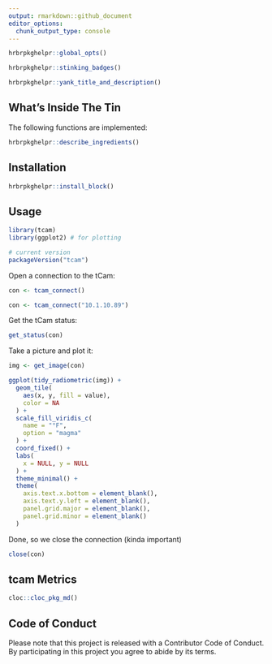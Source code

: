 ```yaml
---
output: rmarkdown::github_document
editor_options: 
  chunk_output_type: console
---
```

```r
hrbrpkghelpr::global_opts()
```

```r
hrbrpkghelpr::stinking_badges()
```

```r
hrbrpkghelpr::yank_title_and_description()
```

## What's Inside The Tin

The following functions are implemented:

```r
hrbrpkghelpr::describe_ingredients()
```

## Installation

```r
hrbrpkghelpr::install_block()
```

## Usage

```r
library(tcam)
library(ggplot2) # for plotting

# current version
packageVersion("tcam")

```

Open a connection to the tCam:

```r
con <- tcam_connect()
```

```r
con <- tcam_connect("10.1.10.89")
```

Get the tCam status:

```r
get_status(con)
```

Take a picture and plot it:

```r
img <- get_image(con)

ggplot(tidy_radiometric(img)) +
  geom_tile(
    aes(x, y, fill = value),
    color = NA
  ) +
  scale_fill_viridis_c(
    name = "°F",
    option = "magma"
  ) +
  coord_fixed() +
  labs(
    x = NULL, y = NULL
  ) +
  theme_minimal() +
  theme(
    axis.text.x.bottom = element_blank(),
    axis.text.y.left = element_blank(),
    panel.grid.major = element_blank(),
    panel.grid.minor = element_blank()
  )
```

Done, so we close the connection (kinda important)

```r
close(con)
```

## tcam Metrics

```r
cloc::cloc_pkg_md()
```

## Code of Conduct

Please note that this project is released with a Contributor Code of Conduct. 
By participating in this project you agree to abide by its terms.
